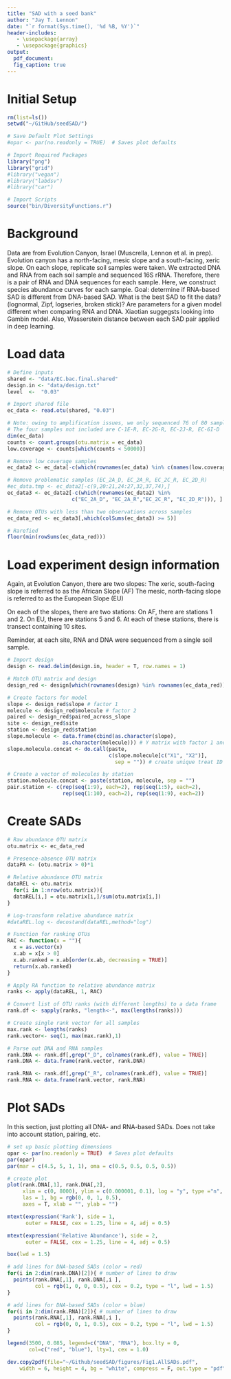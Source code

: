 ```yaml
---
title: "SAD with a seed bank"
author: "Jay T. Lennon"
date: "`r format(Sys.time(), '%d %B, %Y')`"
header-includes:
   - \usepackage{array}
   - \usepackage{graphics}
output:
  pdf_document:
  fig_caption: true
---
```


# Initial Setup
```r
rm(list=ls())
setwd("~/GitHub/seedSAD/")

# Save Default Plot Settings
#opar <- par(no.readonly = TRUE)  # Saves plot defaults

# Import Required Packages
library("png")
library("grid")
#library("vegan")
#library("labdsv")
#library("car")

# Import Scripts
source("bin/DiversityFunctions.r")
```

# Background

Data are from Evolution Canyon, Israel (Muscrella, Lennon et al. in prep). 
Evolution canyon has a north-facing, mesic slope and a south-facing, xeric slope.
On each slope, replicate soil samples were taken.
We extracted DNA and RNA from each soil sample and sequenced 16S rRNA. 
Therefore, there is a pair of RNA and DNA sequences for each sample. 
Here, we construct species abundance curves for each sample. 
Goal: determine if RNA-based SAD is different from DNA-based SAD. 
What is the best SAD to fit the data? (lognormal, Zipf, logseries, broken stick)?
Are parameters for a given model different when comparing RNA and DNA. 
Xiaotian suggegsts looking into Gambin model.
Also, Wasserstein distance between each SAD pair applied in deep learning.

# Load data

```r
# Define inputs
shared <- "data/EC.bac.final.shared"
design.in <- "data/design.txt"
level  <-  "0.03"

# Import shared file
ec_data <- read.otu(shared, "0.03")

# Note: owing to amplification issues, we only sequenced 76 of 80 samples.
# The four samples not included are C-1E-R, EC-2G-R, EC-2J-R, EC-6I-D
dim(ec_data)
counts <- count.groups(otu.matrix = ec_data)
low.coverage <- counts[which(counts < 50000)]

# Remove low coverage samples 
ec_data2 <- ec_data[-c(which(rownames(ec_data) %in% c(names(low.coverage)))), ]

# Remove problematic samples (EC_2A_D, EC_2A_R, EC_2C_R, EC_2D_R)
#ec_data.tmp <- ec_data2[-c(9,20:21,24:27,32,37,74),]
ec_data3 <- ec_data2[-c(which(rownames(ec_data2) %in% 
                     c("EC_2A_D", "EC_2A_R","EC_2C_R", "EC_2D_R"))), ]

# Remove OTUs with less than two observations across samples
ec_data_red <- ec_data3[,which(colSums(ec_data3) >= 5)]

# Rarefied
floor(min(rowSums(ec_data_red)))
```

# Load experiment design information

Again, at Evolution Canyon, there are two slopes: 
The xeric, south-facing slope is referred to as the African Slope (AF)
The mesic, north-facing slope is referred to as the European Slope (EU)

On each of the slopes, there are two stations:
On AF, there are stations 1 and 2.
On EU, there are stations 5 and 6. 
At each of these stations, there is transect containing 10 sites. 

Reminder, at each site, RNA and DNA were sequenced from a single soil sample. 

```r
# Import design
design <- read.delim(design.in, header = T, row.names = 1)

# Match OTU matrix and design
design_red <- design[which(rownames(design) %in% rownames(ec_data_red)),]

# Create factors for model
slope <- design_red$slope # factor 1
molecule <- design_red$molecule # factor 2
paired <- design_red$paired_across_slope
site <- design_red$site
station <- design_red$station
slope.molecule <- data.frame(cbind(as.character(slope),
                  as.character(molecule))) # Y matrix with factor 1 and 2
slope.molecule.concat <- do.call(paste, 
                                 c(slope.molecule[c("X1", "X2")],
                                   sep = "")) # create unique treat ID vector

# Create a vector of molecules by station
station.molecule.concat <- paste(station, molecule, sep = "")
pair.station <- c(rep(seq(1:9), each=2), rep(seq(1:5), each=2), 
                  rep(seq(1:10), each=2), rep(seq(1:9), each=2))
```

# Create SADs

```r
# Raw abundance OTU matrix
otu.matrix <- ec_data_red

# Presence-absence OTU matrix
dataPA <- (otu.matrix > 0)*1

# Relative abundance OTU matrix
dataREL <- otu.matrix
  for(i in 1:nrow(otu.matrix)){
  dataREL[i,] = otu.matrix[i,]/sum(otu.matrix[i,])
}

# Log-transform relative abundance matrix
#dataREL.log <- decostand(dataREL,method="log")

# Function for ranking OTUs
RAC <- function(x = ""){
  x = as.vector(x)
  x.ab = x[x > 0]
  x.ab.ranked = x.ab[order(x.ab, decreasing = TRUE)]
  return(x.ab.ranked)
}

# Apply RA function to relative abundance matrix
ranks <- apply(dataREL, 1, RAC)

# Convert list of OTU ranks (with different lengths) to a data frame
rank.df <- sapply(ranks, "length<-", max(lengths(ranks))) 

# Create single rank vector for all samples 
max.rank <- lengths(ranks)
rank.vector<- seq(1, max(max.rank),1)

# Parse out DNA and RNA samples
rank.DNA <- rank.df[,grep("_D", colnames(rank.df), value = TRUE)]
rank.DNA <- data.frame(rank.vector, rank.DNA)

rank.RNA <- rank.df[,grep("_R", colnames(rank.df), value = TRUE)]
rank.RNA <- data.frame(rank.vector, rank.RNA)
```

# Plot SADs

In this section, just plotting all DNA- and RNA-based SADs. 
Does not take into account station, pairing, etc. 

```r
# set up basic plotting dimensions
opar <- par(no.readonly = TRUE)  # Saves plot defaults
par(opar)
par(mar = c(4.5, 5, 1, 1), oma = c(0.5, 0.5, 0.5, 0.5))

# create plot 
plot(rank.DNA[,1], rank.DNA[,2],
     xlim = c(0, 8000), ylim = c(0.000001, 0.1), log = "y", type ="n",
     las = 1, bg = rgb(0, 0, 1, 0.5), 
     axes = T, xlab = "", ylab = "")

mtext(expression('Rank'), side = 1,
      outer = FALSE, cex = 1.25, line = 4, adj = 0.5)

mtext(expression('Relative Abundance'), side = 2,
      outer = FALSE, cex = 1.25, line = 4, adj = 0.5)

box(lwd = 1.5)

# add lines for DNA-based SADs (color = red)
for(i in 2:dim(rank.DNA)[2]){ # number of lines to draw 
  points(rank.DNA[,1], rank.DNA[,i ], 
         col = rgb(1, 0, 0, 0.5), cex = 0.2, type = "l", lwd = 1.5)
}

# add lines for DNA-based SADs (color = blue)
for(i in 2:dim(rank.RNA)[2]){ # number of lines to draw 
  points(rank.RNA[,1], rank.RNA[,i ], 
         col = rgb(0, 0, 1, 0.5), cex = 0.2, type = "l", lwd = 1.5)
}

legend(3500, 0.085, legend=c("DNA", "RNA"), box.lty = 0,
       col=c("red", "blue"), lty=1, cex = 1.0)

dev.copy2pdf(file="~/Github/seedSAD/figures/Fig1.AllSADs.pdf",
    width = 6, height = 4, bg = "white", compress = F, out.type = "pdf")
```